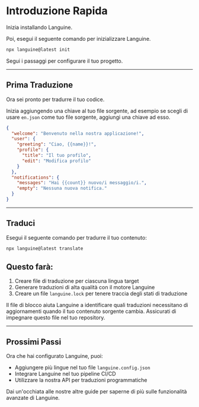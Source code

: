 # Introduzione Rapida

Inizia installando Languine.

Poi, esegui il seguente comando per inizializzare Languine.

```bash title="Terminale"
npx languine@latest init
```

Segui i passaggi per configurare il tuo progetto.

---

## Prima Traduzione

Ora sei pronto per tradurre il tuo codice.

Inizia aggiungendo una chiave al tuo file sorgente, ad esempio se scegli di usare `en.json` come tuo file sorgente, aggiungi una chiave ad esso.

```json title="src/locales/en.json"
{
  "welcome": "Benvenuto nella nostra applicazione!",
  "user": {
    "greeting": "Ciao, {{name}}!",
    "profile": {
      "title": "Il tuo profilo",
      "edit": "Modifica profilo"
    }
  },
  "notifications": {
    "messages": "Hai {{count}} nuovo/i messaggio/i.",
    "empty": "Nessuna nuova notifica."
  }
}

```

---

## Traduci

Esegui il seguente comando per tradurre il tuo contenuto:

```bash title="Terminale"
npx languine@latest translate
```

## Questo farà:
1. Creare file di traduzione per ciascuna lingua target
2. Generare traduzioni di alta qualità con il motore Languine
3. Creare un file `languine.lock` per tenere traccia degli stati di traduzione

Il file di blocco aiuta Languine a identificare quali traduzioni necessitano di aggiornamenti quando il tuo contenuto sorgente cambia. Assicurati di impegnare questo file nel tuo repository.

---

## Prossimi Passi

Ora che hai configurato Languine, puoi:
- Aggiungere più lingue nel tuo file `languine.config.json`
- Integrare Languine nel tuo pipeline CI/CD
- Utilizzare la nostra API per traduzioni programmatiche

Dai un'occhiata alle nostre altre guide per saperne di più sulle funzionalità avanzate di Languine.